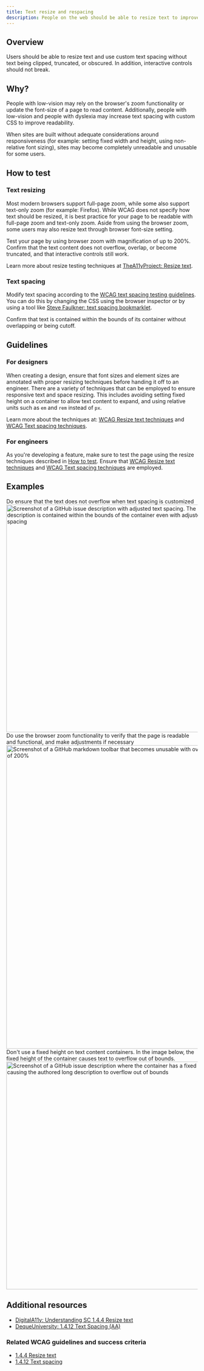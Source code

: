 ```yaml
---
title: Text resize and respacing
description: People on the web should be able to resize text to improve legibility without blocking or obscuring any other part of the UI.
---
```



## Overview

Users should be able to resize text and use custom text spacing without text being clipped, truncated, or obscured. In addition, interactive controls should not
break.

## Why?

People with low-vision may rely on the browser's zoom functionality or update the font-size of a page to read content. Additionally, people with low-vision
and people with dyslexia may increase text spacing with custom CSS to improve readability.

When sites are built without adequate considerations around responsiveness (for example: setting fixed width and height, using non-relative font sizing), sites may become completely unreadable
and unusable for some users.

## How to test

### Text resizing

Most modern browsers support full-page zoom, while some also support text-only zoom (for example: Firefox). While WCAG does not specify how text should be resized, it is best practice for your
page to be readable with full-page zoom and text-only zoom. Aside from using the browser zoom, some users may also resize text through browser font-size setting.

Test your page by using browser zoom with magnification of up to 200%. Confirm that the text content does not overflow, overlap, or become truncated, and that interactive controls still work.

Learn more about resize testing techniques at [TheA11yProject: Resize text](https://www.a11yproject.com/posts/resize-text/).

### Text spacing

Modify text spacing according to the [WCAG text spacing testing guidelines](https://www.w3.org/WAI/WCAG21/Understanding/text-spacing.html). You can do this
by changing the CSS using the browser inspector or by using a tool like [Steve Faulkner: text spacing bookmarklet](https://cdpn.io/stevef/debug/YLMqbo).

Confirm that text is contained within the bounds of its container without overlapping or being cutoff.

## Guidelines

### For designers

When creating a design, ensure that font sizes and element sizes are annotated with proper resizing techniques before handing it off to an engineer. There are a variety of techniques that
can be employed to ensure responsive text and space resizing. This includes avoiding setting fixed height on a container to allow text content to expand, and using relative units such as `em` and `rem` instead of `px`.

Learn more about the techniques at: [WCAG Resize text techniques](https://www.w3.org/WAI/WCAG21/Understanding/resize-text.html#techniques) and [WCAG Text spacing techniques](https://www.w3.org/WAI/WCAG21/Understanding/text-spacing.html#techniques).

### For engineers

As you're developing a feature, make sure to test the page using the resize techniques described in [How to test](#how-to-test). Ensure that [WCAG Resize text techniques](https://www.w3.org/WAI/WCAG21/Understanding/resize-text.html#techniques) and
[WCAG Text spacing techniques](https://www.w3.org/WAI/WCAG21/Understanding/text-spacing.html#techniques) are employed.

## Examples

<DoDontContainer stacked>
  <Do>
    <Caption>Do ensure that the text does not overflow when text spacing is customized</Caption>
    <img
      width="600"
      alt="Screenshot of a GitHub issue description with adjusted text spacing. The issue description is contained within the bounds of the container even with adjusted text spacing "
      src="https://user-images.githubusercontent.com/16447748/157532517-38ae80a0-f5f8-47ec-b9fc-7d5ba5d27bd2.png"
    />
  </Do>
  <Do>
    <Caption>
      Do use the browser zoom functionality to verify that the page is readable and functional, and make adjustments if
      necessary
    </Caption>
    <img
      width="800"
      alt="Screenshot of a GitHub markdown toolbar that becomes unusable with overlapping controls at browser magnification of 200%"
      src="https://user-images.githubusercontent.com/16447748/157534278-daa67dbd-ecfb-4964-ab45-13d6037355a0.png"
    />
  </Do>
  <Dont>
    <Caption>
      Don't use a fixed height on text content containers. In the image below, the fixed height of the container causes
      text to overflow out of bounds.
    </Caption>
    <img
      width="600"
      alt="Screenshot of a GitHub issue description where the container has a fixed height, causing the authored long description to overflow out of bounds"
      src="https://user-images.githubusercontent.com/16447748/157533237-a18c1cfb-d962-4349-8cbd-a390174b4ebc.png"
    />
  </Dont>
</DoDontContainer>

## Additional resources

- [DigitalA11y: Understanding SC 1.4.4 Resize text](https://www.digitala11y.com/understanding-sc-1-4-4-resize-text/)
- [DequeUniversity: 1.4.12 Text Spacing (AA)](https://dequeuniversity.com/resources/wcag2.1/1.4.12-text-spacing)

### Related WCAG guidelines and success criteria

- [1.4.4 Resize text](https://www.w3.org/WAI/WCAG21/Understanding/resize-text.html)
- [1.4.12 Text spacing](https://www.w3.org/WAI/WCAG21/Understanding/text-spacing.html)
